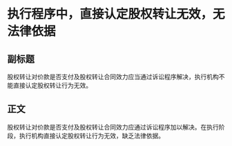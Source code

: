 # 执行程序中，直接认定股权转让无效，无法律依据
## 副标题
股权转让对价款是否支付及股权转让合同效力应当通过诉讼程序解决，执行机构不能直接认定股权转让行为无效。
## 正文
股权转让对价款是否支付及股权转让合同效力应通过诉讼程序加以解决。在执行阶段，执行机构直接认定股权转让行为无效，缺乏法律依据。